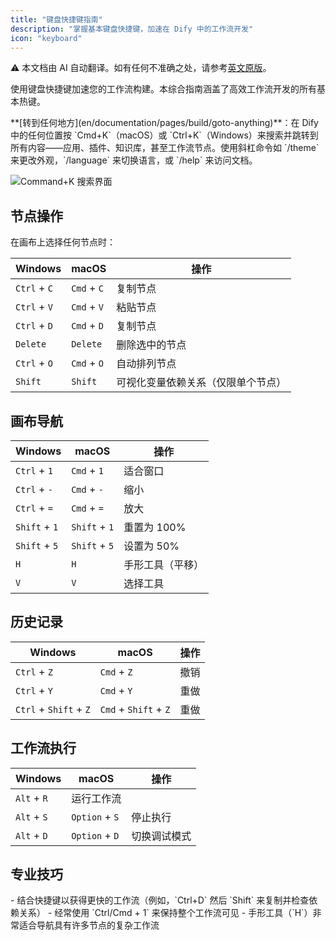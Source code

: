 ```yaml
---
title: "键盘快捷键指南"
description: "掌握基本键盘快捷键，加速在 Dify 中的工作流开发"
icon: "keyboard"
---
```


<Note> ⚠️ 本文档由 AI 自动翻译。如有任何不准确之处，请参考[英文原版](../../../../en/documentation/pages/build/shortcut-key.mdx)。</Note>

使用键盘快捷键加速您的工作流构建。本综合指南涵盖了高效工作流开发的所有基本热键。

<Callout type="tip">
**[转到任何地方](en/documentation/pages/build/goto-anything)**：在 Dify 中的任何位置按 `Cmd+K`（macOS）或 `Ctrl+K`（Windows）来搜索并跳转到所有内容——应用、插件、知识库，甚至工作流节点。使用斜杠命令如 `/theme` 来更改外观，`/language` 来切换语言，或 `/help` 来访问文档。

![Command+K 搜索界面](/images/command-k.gif)
</Callout>



## 节点操作
在画布上选择任何节点时：

<table>
  <thead>
    <tr>
      <th>Windows</th>
      <th>macOS</th>
      <th>操作</th>
    </tr>
  </thead>
  <tbody>
    <tr>
      <td><code>Ctrl</code> + <code>C</code></td>
      <td><code>Cmd</code> + <code>C</code></td>
      <td>复制节点</td>
    </tr>
    <tr>
      <td><code>Ctrl</code> + <code>V</code></td>
      <td><code>Cmd</code> + <code>V</code></td>
      <td>粘贴节点</td>
    </tr>
    <tr>
      <td><code>Ctrl</code> + <code>D</code></td>
      <td><code>Cmd</code> + <code>D</code></td>
      <td>复制节点</td>
    </tr>
    <tr>
      <td><code>Delete</code></td>
      <td><code>Delete</code></td>
      <td>删除选中的节点</td>
    </tr>
    <tr>
      <td><code>Ctrl</code> + <code>O</code></td>
      <td><code>Cmd</code> + <code>O</code></td>
      <td>自动排列节点</td>
    </tr>
    <tr>
      <td><code>Shift</code></td>
      <td><code>Shift</code></td>
      <td>可视化变量依赖关系（仅限单个节点）</td>
    </tr>
  </tbody>
</table>

## 画布导航

<table>
  <thead>
    <tr>
      <th>Windows</th>
      <th>macOS</th>
      <th>操作</th>
    </tr>
  </thead>
  <tbody>
    <tr>
      <td><code>Ctrl</code> + <code>1</code></td>
      <td><code>Cmd</code> + <code>1</code></td>
      <td>适合窗口</td>
    </tr>
    <tr>
      <td><code>Ctrl</code> + <code>-</code></td>
      <td><code>Cmd</code> + <code>-</code></td>
      <td>缩小</td>
    </tr>
    <tr>
      <td><code>Ctrl</code> + <code>=</code></td>
      <td><code>Cmd</code> + <code>=</code></td>
      <td>放大</td>
    </tr>
    <tr>
      <td><code>Shift</code> + <code>1</code></td>
      <td><code>Shift</code> + <code>1</code></td>
      <td>重置为 100%</td>
    </tr>
    <tr>
      <td><code>Shift</code> + <code>5</code></td>
      <td><code>Shift</code> + <code>5</code></td>
      <td>设置为 50%</td>
    </tr>
    <tr>
      <td><code>H</code></td>
      <td><code>H</code></td>
      <td>手形工具（平移）</td>
    </tr>
    <tr>
      <td><code>V</code></td>
      <td><code>V</code></td>
      <td>选择工具</td>
    </tr>
  </tbody>
</table>

## 历史记录

<table>
  <thead>
    <tr>
      <th>Windows</th>
      <th>macOS</th>
      <th>操作</th>
    </tr>
  </thead>
  <tbody>
    <tr>
      <td><code>Ctrl</code> + <code>Z</code></td>
      <td><code>Cmd</code> + <code>Z</code></td>
      <td>撤销</td>
    </tr>
    <tr>
      <td><code>Ctrl</code> + <code>Y</code></td>
      <td><code>Cmd</code> + <code>Y</code></td>
      <td>重做</td>
    </tr>
    <tr>
      <td><code>Ctrl</code> + <code>Shift</code> + <code>Z</code></td>
      <td><code>Cmd</code> + <code>Shift</code> + <code>Z</code></td>
      <td>重做</td>
    </tr>
  </tbody>
</table>

## 工作流执行

<table>
  <thead>
    <tr>
      <th>Windows</th>
      <th>macOS</th>
      <th>操作</th>
    </tr>
  </thead>
  <tbody>
    <tr>
      <td><code>Alt</code> + <code>R</code></td></code></td>
      <td>运行工作流</td>
    </tr>
    <tr>
      <td><code>Alt</code> + <code>S</code></td>
      <td><code>Option</code> + <code>S</code></td>
      <td>停止执行</td>
    </tr>
    <tr>
      <td><code>Alt</code> + <code>D</code></td>
      <td><code>Option</code> + <code>D</code></td>
      <td>切换调试模式</td>
    </tr>
  </tbody>
</table>

## 专业技巧

<Tip>
- 结合快捷键以获得更快的工作流（例如，`Ctrl+D` 然后 `Shift` 来复制并检查依赖关系）
- 经常使用 `Ctrl/Cmd + 1` 来保持整个工作流可见
- 手形工具（`H`）非常适合导航具有许多节点的复杂工作流
</Tip>